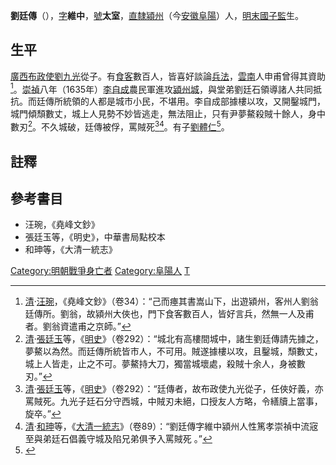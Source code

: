'''劉廷傳'''（{{bd|？||1635年||catIdx=L劉}}），[[表字|字]]'''維中'''，[[號|號]]'''太室'''，[[南直隸|直隸]][[潁州_(北魏)|潁州]]（今[[安徽|安徽]][[阜陽|阜陽]]）人，[[明末|明末]][[國子監|國子監]]生。

==生平==
[[廣西|廣西]][[布政使|布政使]][[劉九光|劉九光]]從子。有[[門客|食客]]數百人，皆喜好談論[[兵法|兵法]]，[[雲南|雲南]]人申甫曾得其資助<ref>[[清|清]]·[[汪琬|汪琬]]，《堯峰文鈔》（卷34）：“己而瘞其書嵩山下，出遊潁州，客州人劉翁廷傳所。劉翁，故潁州大俠也，門下食客數百人，皆好言兵，然無一人及甫者。劉翁資遣甫之京師。”</ref>。[[崇禎|崇禎]]八年（1635年）[[李自成|李自成]]農民軍進攻[[潁州古城牆|潁州城]]，與堂弟劉廷石領導諸人共同抵抗。而廷傳所統領的人都是城市小民，不堪用。李自成部據樓以攻，又開鑿城門，城門傾頹數丈，城上人見勢不妙皆逃走，無法阻止，只有尹夢鰲殺賊十餘人，身中數刃<ref>[[清|清]]·[[張廷玉|張廷玉]]等，《[[明史|明史]]》（卷292）：“城北有高樓間城中，諸生劉廷傳請先據之，夢鰲以為然。而廷傳所統皆市人，不可用。賊遂據樓以攻，且鑿城，頹數丈，城上人皆走，止之不可。夢鰲持大刀，獨當城壞處，殺賊十余人，身被數刃。”</ref>。不久城破，廷傳被俘，罵賊死<ref>[[清|清]]·[[張廷玉|張廷玉]]等，《[[明史|明史]]》（卷292）：“廷傳者，故布政使九光從子，任俠好義，亦罵賊死。九光子廷石分守西城，中賊刃未絕，口授友人方略，令繕牘上當事，旋卒。”</ref><ref>[[清|清]]·[[和珅|和珅]]等，《[[大清一統志|大清一統志]]》（卷89）：“劉廷傳字維中潁州人性篤孝崇禎中流宼至與弟廷石倡義守城及陷兄弟俱予入罵賊死 。”</ref>。有子[[劉體仁|劉體仁]]<ref>{{Cite web |url=http://www.fydfz.cn/content/detail/58af8c1ba7ad9843328e2bc9.html |title=风雨刘体仁- 阜阳地方志 |access-date=2018-09-13 |archive-url=https://web.archive.org/web/20180913073929/http://www.fydfz.cn/content/detail/58af8c1ba7ad9843328e2bc9.html |archive-date=2018-09-13 |dead-url=yes }}</ref>。

==註釋==
{{reflist}}

==參考書目==
*汪琬，《堯峰文鈔》
*張廷玉等，《明史》，中華書局點校本
*和珅等，《大清一統志》

[[Category:明朝戰爭身亡者|Category:明朝戰爭身亡者]]
[[Category:阜陽人|Category:阜陽人]]
[[Category:劉姓|T]]